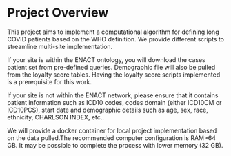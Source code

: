 # Project Overview {.unnumbered}

This project aims to implement a computational algorithm for defining long COVID patients based on the WHO definition. We provide different scripts to streamline multi-site implementation.

If your site is within the ENACT ontology, you will download the cases patient set from pre-defined queries. Demographic file will also be pulled from the loyalty score tables. Having the loyalty score scripts implemented is a prerequisite for this work.

If your site is not within the ENACT network, please ensure that it contains patient information such as ICD10 codes, codes domain (either ICD10CM or ICD10PCS), start date and demographic details such as age, sex, race, ethnicity, CHARLSON INDEX, etc..

We will provide a docker container for local project implementation based on the data pulled.The recommended computer configuration is RAM\>64 GB. It may be possible to complete the process with lower memory (32 GB).
